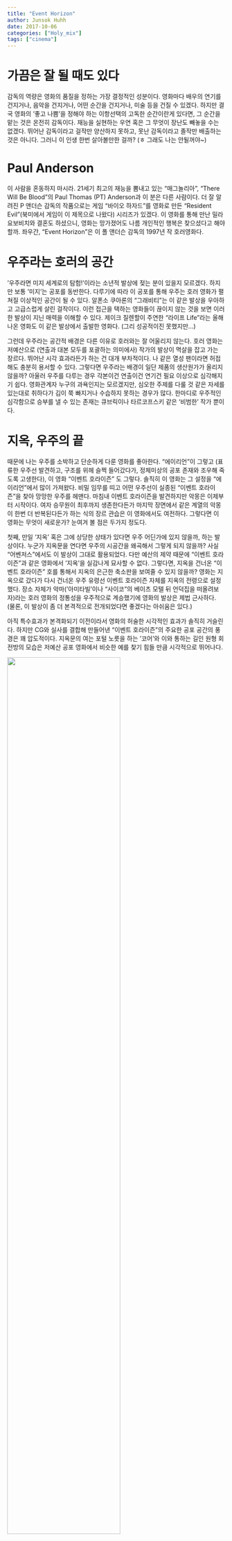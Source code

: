 ```yaml
---
title: "Event Horizon"
author: Junsok Huhh
date: 2017-10-06
categories: ["Holy_mix"]
tags: ["cinema"]
---
```


# 가끔은 잘 될 때도 있다 

감독의 역량은 영화의 품질을 정하는 가장 결정적인 성분이다. 영화마다 배우의 연기를 건지거나, 음악을 건지거나, 어떤 순간을 건지거나, 미술 등을 건질 수 있겠다. 하지만 결국 영화의 '좋고 나쁨'을 정해야 하는 이항선택의 고독한 순간이란게 있다면, 그 순간을 맡는 것은 온전히 감독이다. 재능을 실현하는 우연 혹은 그 무엇이 장난도 빼놓을 수는 없겠다. 뛰어난 감독이라고 걸작만 양산하지 못하고, 못난 감독이라고 졸작만 배출하는 것은 아니다. 그러니 이 인생 한번 살아볼만한 걸까? (ㅎ 그래도 나는 안될꺼야~)

# Paul Anderson 

이 사람을 혼동하지 마시라. 21세기 최고의 재능을 뽐내고 있는 "매그놀리아", "There Will Be Blood"의 Paul Thomas (PT) Anderson과 이 분은 다른 사람이다. 더 잘 알려진 P 앤더슨 감독의 작품으로는 게임 "바이오 하자드"를 영화로 만든 "Resident Evil"(북미에서 게임이 이 제목으로 나왔다) 시리즈가 있겠다. 이 영화를 통해 만난 밀라 요보비치와 결혼도 하셨으니, 영화는 망가졌어도 나름 개인적인 행복은 찾으셨다고 해야 할까. 좌우간, "Event Horizon"은 이 폴 앤더슨 감독의 1997년 작 호러영화다. 

# 우주라는 호러의 공간 

'우주라면 미지 세계로의 탐험!'이라는 소년적 발상에 젖는 분이 있을지 모르겠다. 하지만 보통 '미지'는 공포를 동반한다. 다루기에 따라 이 공포를 통해 우주는 호러 영화가 펼쳐질 이상적인 공간이 될 수 있다. 알폰소 쿠아론의 "그래비티"는 이 같은 발상을 우아하고 고급스럽게 살린 걸작이다. 이런 접근을 택하는 영화들이 끊이지 않는 것을 보면 이러한 발상이 지닌 매력을 이해할 수 있다. 제이크 질렌할이 주연한 "라이프 Life"라는 올해 나온 영화도 이 같은 발상에서 출발한 영화다. (그리 성공적이진 못했지만...) 

그런데 우주라는 공간적 배경은 다른 이유로 호러와는 잘 어울리지 않는다. 호러 영화는 저예산으로 (연출과 대본 모두를 포괄하는 의미에사) 작가의 발상이 멱살을 잡고 가는 장르다. 뛰어난 시각 효과라든가 하는 건 대개 부차적이다. 나 같은 열성 팬이라면 허접해도 충분히 용서할 수 있다. 그렇다면 우주라는 배경이 일단 제품의 생산원가가 올리지 않을까? 아울러 우주를 다루는 경우 각본이건 연출이건 연기건 필요 이상으로 심각해지기 쉽다. 영화관계자 누구의 과욕인지는 모르겠지만, 심오한 주제를 다룰 것 같은 자세를 있는대로 취하다가 김이 쭉 빠지거나 수습하지 못하는 경우가 많다. 한마디로 우주적인 심각함으로 승부를 낼 수 있는 존재는 큐브릭이나 타르코프스키 같은 '비범한' 작가 뿐이다.  

# 지옥, 우주의 끝 

때문에 나는 우주를 소박하고 단순하게 다룬 영화를 좋아한다. "에이리언"이 그렇고 (표류한 우주선 발견하고, 구조를 위헤 슬쩍 들어갔다가, 정체미상의 공포 존재와 조우해 죽도록 고생한다), 이 영화 "이벤트 호라이즌" 도 그렇다. 솔직히 이 영화는 그 설정을 "에이리언"에서 많이 가져왔다. 비밀 임무를 띠고 어떤 우주선이 실종된 "이벤트 호라이즌"을 찾아 망망한 우주를 헤맨다. 마침내 이벤트 호라이즌을 발견하지만 악몽은 이제부터 시작이다. 여자 승무원이 최후까지 생존한다든가 마지막 장면에서 같은 계열의 악몽이 한번 더 반복된다든가 하는 식의 장르 관습은 이 영화에서도 여전하다. 그렇다면 이 영화는 무엇이 새로운가? 눈여겨 볼 점은 두가지 정도다. 

첫째, 만일 '지옥' 혹은 그에 상당한 상태가 있다면 우주 어딘가에 있지 않을까, 하는 발상이다. 누군가 지옥문을 연다면 우주의 시공간을 왜곡해서 그렇게 되지 않을까? 사실 "어벤저스"에서도 이 발상이 그대로 활용되었다. 다만 예산의 제약 때문에 "이벤트 호라이즌"과 같은 영화에서 '지옥'을 실감나게 묘사할 수 없다. 그렇다면, 지옥을 건너온 "이벤트 호라이즌" 호를 통해서 지옥의 은근한 축소판을 보여줄 수 있지 않을까? 영화는 지옥으로 갔다가 다시 건너온 우주 유령선 이벤트 호라이즌 자체를 지옥의 전령으로 설정했다. 장소 자체가 악마('아미타빌'이나 "사이코"의 베이츠 모텔 뒤 언덕집을 떠올려보자)라는 호러 영화의 정통성을 우주적으로 계승했기에 영화의 발상은 제법 근사하다. (물론, 이 발상이 좀 더 본격적으로 전개되었다면 좋겠다는 아쉬움은 있다.)

아직 특수효과가 본격화되기 이전이라서 영화의 허술한 시각적인 효과가 솔직히 거슬린다. 하지만 CG와 실사를 결합해 만들어낸 "이벤트 호라이즌"의 주요한 공포 공간의 풍경은 꽤 압도적이다. 지옥문의 여는 포털 노릇을 하는 '코어'와 이와 통하는 길인 원형 회전방의 모습은 저예산 공포 영화에서 비슷한 예를 찾기 힘들 만큼 시각적으로 뛰어나다. 

![](https://images-na.ssl-images-amazon.com/images/G/01/digital/video/hero/Movies/1997/B005DNO76W_eventhorizon_UXPA1._V143581242_RI_SX940_.jpg){ width=72% }

-----

![](http://3.bp.blogspot.com/-Z-qTgArSWos/UyIjz1M1yGI/AAAAAAAAoz0/vxzpl2KUqLM/s1600/eventhorizon14.png){ width=72% } 
-----

알고 보니 지옥에 스스로 뛰어든 이벤트 호라이즌의 설계자인 윌리엄 위어의 모습은 존 카펜터의 필생의 걸작 ["In the Mouth of Darkness"](http://www.imdb.com/title/tt0113409/)에서 '그대로' 가져왔다. 아마도 배우도 일부러 같은 샘 닐로 택한 것이 아닐까 싶을 정도다. 호러 영화의 팬이라면 카펜터의 이 영화 혹은 헬레이저의 핀헤드와의 유사성을 어렵지 않게 볼 수 있을 것이다. 지옥의 사자를 자원한 과학자 위어의 모습이 좀 지나친 느낌은 있지만, 선배 감독에 대한 이런 은은한 오마주, 나쁘지 않다. 카펜터의 걸작 중 걸작 "매드니스"에 대해서는 나중에 기회가 있으면 다시 다뤄보도록 하자. 

# 길게 쓴 이유 

넷플릭스에 [이 영화](https://www.netflix.com/title/1179574)가 올라왔더라. 지옥전령 샘 닐 이외에도 '모피어스' 로렌스 피쉬번의 아직 날렵할 때의 모습도 영화에서 만날 수 있다. 1999년 영화 "매트릭스" 네오에게 무술을 전수하며 "You think that's air you're breathing?"의 대사를 날리던 그 때를 기억하시는가! 

![](http://cdn1.sciencefiction.com/wp-content/uploads/2017/03/Matrix_LaurenceFishburn-Morpheus.jpg){ width=72% }




